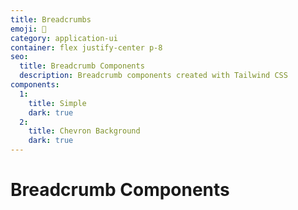 ```yaml
---
title: Breadcrumbs
emoji: 🍞
category: application-ui
container: flex justify-center p-8
seo:
  title: Breadcrumb Components
  description: Breadcrumb components created with Tailwind CSS
components:
  1:
    title: Simple
    dark: true
  2:
    title: Chevron Background
    dark: true
---
```


# Breadcrumb Components

<List
  componentsData={componentsArray}
  componentContainer={componentContainer}
/>
